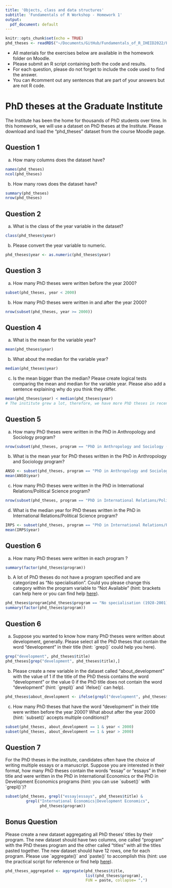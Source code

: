 ```yaml
---
title: 'Objects, class and data structures'
subtitle: 'Fundamentals of R Workshop - Homework 1'
output:
  pdf_document: default
---
```


```r
knitr::opts_chunk$set(echo = TRUE)
phd_theses <- readRDS("~/Documents/GitHub/Fundamentals_of_R_IHEID2022/Fundamentals_workshop_2023/Lecture_2_homework/phd_theses.rds")
```

- All materials for the exercises below are available in the homework folder on Moodle.
- Please submit an R script containing both the code and results.
- For each question, please do not forget to include the code used to find the answer.
- You can #comment out any sentences that are part of your answers but are not R code.

# PhD theses at the Graduate Institute

The Institute has been the home for thousands of PhD students over time.
In this homework, we will use a dataset on PhD theses at the Institute.
Please download and load the "phd_theses" dataset from the course Moodle page.

## Question 1

a) How many columns does the dataset have?

```r
names(phd_theses)
ncol(phd_theses)
```

b) How many rows does the dataset have?

```r
summary(phd_theses)
nrow(phd_theses)
```

## Question 2

a) What is the class of the year variable in the dataset?

```r
class(phd_theses$year)
```

b) Please convert the year variable to numeric.

```r
phd_theses$year <- as.numeric(phd_theses$year)
```


## Question 3

a) How many PhD theses were written before the year 2000?

```r
subset(phd_theses, year < 2000)
```

b) How many PhD theses were written in and after the year 2000?

```r
nrow(subset(phd_theses, year >= 2000))
```

## Question 4

a) What is the mean for the variable year?

```r
mean(phd_theses$year)
```

b) What about the median for the variable year?

```r
median(phd_theses$year)
```

c) Is the mean bigger than the median? Please create logical tests comparing the mean and median for the variable year. Please also add a sentence explaining why do you think they differ.

```r
mean(phd_theses$year) < median(phd_theses$year)
# The institute grew a lot, therefore, we have more PhD theses in recent years.
```

## Question 5

a) How many PhD theses were written in the PhD in Anthropology and Sociology program?

```r
nrow(subset(phd_theses, program == "PhD in Anthropology and Sociology (2013-)"))
```

b) What is the mean year for PhD theses written in the PhD in Anthropology and Sociology program?

```r
ANSO <- subset(phd_theses, program == "PhD in Anthropology and Sociology (2013-)")
mean(ANSO$year)
```

c) How many PhD theses were written in the PhD in International Relations/Political Science program?

```r
nrow(subset(phd_theses, program == "PhD in International Relations/Political Science (2012-)"))
```

d) What is the median year for PhD theses written in the PhD in International Relations/Political Science program?

```r
IRPS <- subset(phd_theses, program == "PhD in International Relations/Political Science (2012-)")
mean(IRPS$year)
```

## Question 6

a) How many PhD theses were written in each program ?

```r
summary(factor(phd_theses$program))
```

b) A lot of PhD theses do not have a program specified and are categorized as "No specialisation". Could you please change this category within the program variable to "Not Available" (hint: brackets can help here or you can find help [here](https://stackoverflow.com/questions/5824173/replace-a-value-in-a-data-frame-based-on-a-conditional-if-statement)).

```r
phd_theses$program[phd_theses$program == "No specialisation (1928-2001)"] <- "Not Available"
summary(factor(phd_theses$program))
```

## Question 6

a) Suppose you wanted to know how many PhD theses were written about development, generally. Please select all the PhD theses that contain the word "development" in their title (hint: ´grep()´ could help you here).

```r
grep("development", phd_theses$title)
phd_theses[grep("development", phd_theses$title),]
```

b) Please create a new variable in the dataset called "about_development" with the value of 1 if the title of the PhD thesis contains the word "development" or the value 0 if the PhD title does not contain the word "development" (hint: ´grepl()´ and ´ifelse()´ can help).

```r
phd_theses$about_development <- ifelse(grepl("development", phd_theses$title), 1, 0)
```

c) How many PhD theses that have the word "development" in their title were written before the year 2000? What about after the year 2000 (hint: ´subset()´ accepts multiple conditions)?

```r
subset(phd_theses, about_development == 1 & year < 2000)
subset(phd_theses, about_development == 1 & year > 2000)
```

## Question 7

For the PhD theses in the institute, candidates often have the choice of writing multiple essays or a manuscript. Suppose you are interested in their format, how many PhD theses contain the words "essay" or "essays" in their title and were written in the PhD in International Economics or the PhD in Development Economics programs (hint: you can use ´subset()´ with ´grepl()´)?

```r
subset(phd_theses, grepl("essay|essays", phd_theses$title) & 
         grepl("International Economics|Development Economics",
               phd_theses$program))
```

## Bonus Question

Please create a new dataset aggregating all PhD theses' titles by their program. The new dataset should have two columns, one called "program" with the PhD theses program and the other called "titles" with all the titles pasted together. The new dataset should have 12 rows, one for each program. Please use ´aggregate()´ and ´paste()´ to accomplish this (hint: use the practical script for reference or find help [here](https://stackoverflow.com/questions/61082463/set-collapse-for-paste-function-in-aggregate)).

```r
phd_theses_aggregated <- aggregate(phd_theses$title,
                                   list(phd_theses$program),
                                   FUN = paste, collapse= ",")
```
